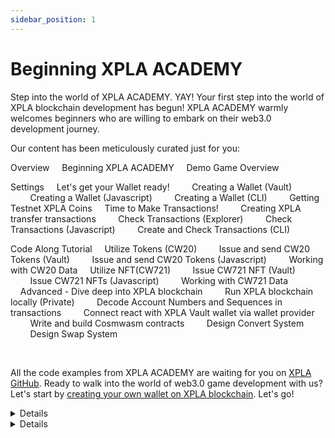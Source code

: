 ```yaml
---
sidebar_position: 1
---
```


# Beginning XPLA ACADEMY


Step into the world of XPLA ACADEMY. YAY! Your first step into the world of XPLA blockchain development has begun! XPLA ACADEMY warmly welcomes beginners who are willing to embark on their web3.0 development journey. 

Our content has been meticulously curated just for you:

<CodeBlock>

Overview
&nbsp;&nbsp;&nbsp;&nbsp;<Link to="/startlearning/overview/intro">Beginning XPLA ACADEMY</Link>
&nbsp;&nbsp;&nbsp;&nbsp;<Link to="/startlearning/overview/demoGameOverview">Demo Game Overview</Link>

Settings
&nbsp;&nbsp;&nbsp;&nbsp;Let's get your Wallet ready!
&nbsp;&nbsp;&nbsp;&nbsp;&nbsp;&nbsp;&nbsp;&nbsp;<Link to="/startlearning/settings/create-wallet/create-wallet-with-vault">Creating a Wallet (Vault)</Link>
&nbsp;&nbsp;&nbsp;&nbsp;&nbsp;&nbsp;&nbsp;&nbsp;<Link to="/startlearning/settings/create-wallet/create-wallet-with-js">Creating a Wallet (Javascript)</Link>
&nbsp;&nbsp;&nbsp;&nbsp;&nbsp;&nbsp;&nbsp;&nbsp;<Link to="/startlearning/settings/create-wallet/create-wallet-with-xplad">Creating a Wallet (CLI)</Link>
&nbsp;&nbsp;&nbsp;&nbsp;&nbsp;&nbsp;&nbsp;&nbsp;<Link to="/startlearning/settings/create-wallet/get-testnet-xpla">Getting Testnet XPLA Coins</Link>
&nbsp;&nbsp;&nbsp;&nbsp;Time to Make Transactions!
&nbsp;&nbsp;&nbsp;&nbsp;&nbsp;&nbsp;&nbsp;&nbsp;<Link to="/startlearning/settings/create-testnet-transaction/send-tx">Creating XPLA transfer transactions</Link>
&nbsp;&nbsp;&nbsp;&nbsp;&nbsp;&nbsp;&nbsp;&nbsp;<Link to="/startlearning/settings/create-testnet-transaction/check-tx-in-explorer">Check Transactions (Explorer)</Link>
&nbsp;&nbsp;&nbsp;&nbsp;&nbsp;&nbsp;&nbsp;&nbsp;<Link to="/startlearning/settings/create-testnet-transaction/send-query">Check Transactions (Javascript)</Link>
&nbsp;&nbsp;&nbsp;&nbsp;&nbsp;&nbsp;&nbsp;&nbsp;<Link to="/startlearning/settings/create-testnet-transaction/use-xplad">Create and Check Transactions (CLI)</Link>

Code Along Tutorial
&nbsp;&nbsp;&nbsp;&nbsp;Utilize Tokens (CW20)
&nbsp;&nbsp;&nbsp;&nbsp;&nbsp;&nbsp;&nbsp;&nbsp;<Link to="/startlearning/tutorial/make-cw20/make-cw20-with-vault">Issue and send CW20 Tokens (Vault)</Link>
&nbsp;&nbsp;&nbsp;&nbsp;&nbsp;&nbsp;&nbsp;&nbsp;<Link to="/startlearning/tutorial/make-cw20/make-cw20-with-js">Issue and send CW20 Tokens (Javascript)</Link>
&nbsp;&nbsp;&nbsp;&nbsp;&nbsp;&nbsp;&nbsp;&nbsp;<Link to="/startlearning/tutorial/make-cw20/query-cw20">Working with CW20 Data</Link>
&nbsp;&nbsp;&nbsp;&nbsp;Utilize NFT(CW721)
&nbsp;&nbsp;&nbsp;&nbsp;&nbsp;&nbsp;&nbsp;&nbsp;<Link to="/startlearning/tutorial/make-cw721/make-nft-vault">Issue CW721 NFT (Vault)</Link>
&nbsp;&nbsp;&nbsp;&nbsp;&nbsp;&nbsp;&nbsp;&nbsp;<Link to="/startlearning/tutorial/make-cw721/make-nft-js">Issue CW721 NFTs (Javascript)</Link>
&nbsp;&nbsp;&nbsp;&nbsp;&nbsp;&nbsp;&nbsp;&nbsp;<Link to="/startlearning/tutorial/make-cw721/query-cw721">Working with CW721 Data</Link>
&nbsp;&nbsp;&nbsp;&nbsp;Advanced - Dive deep into XPLA blockchain
&nbsp;&nbsp;&nbsp;&nbsp;&nbsp;&nbsp;&nbsp;&nbsp;<Link to="/startlearning/tutorial/deep-understand-xpla/local-network">Run XPLA blockchain locally (Private)</Link>
&nbsp;&nbsp;&nbsp;&nbsp;&nbsp;&nbsp;&nbsp;&nbsp;<Link to="/startlearning/tutorial/deep-understand-xpla/account-sequence">Decode Account Numbers and Sequences in transactions</Link>
&nbsp;&nbsp;&nbsp;&nbsp;&nbsp;&nbsp;&nbsp;&nbsp;<Link to="/startlearning/tutorial/deep-understand-xpla/walletprovider">Connect react with XPLA Vault wallet via wallet provider</Link>
&nbsp;&nbsp;&nbsp;&nbsp;&nbsp;&nbsp;&nbsp;&nbsp;<Link to="/startlearning/tutorial/deep-understand-xpla/write-contract">Write and build Cosmwasm contracts</Link>
&nbsp;&nbsp;&nbsp;&nbsp;&nbsp;&nbsp;&nbsp;&nbsp;<Link to="/startlearning/tutorial/deep-understand-xpla/convert">Design Convert System</Link>
&nbsp;&nbsp;&nbsp;&nbsp;&nbsp;&nbsp;&nbsp;&nbsp;<Link to="/startlearning/tutorial/deep-understand-xpla/swap">Design Swap System</Link>
</CodeBlock>

<br />

All the code examples from XPLA ACADEMY are waiting for you on [XPLA GitHub](https://github.com/xpladev/academy/tree/main/example). Ready to walk into the world of web3.0 game development with us? Let's start by [creating your own wallet on XPLA blockchain](/startlearning/settings/create-wallet/create-wallet-with-vault). Let's go! 

<Details summary="What are the characteristics of the XPLA blockchain?">

The XPLA blockchain is [open-source](https://github.com/xpladev/xpla) and built on the [Tendermint Tool-based](https://tendermint.com/) Proof-of-Stake (PoS) consensus mechanism. It also utilizes the Cosmos SDK and offers [Ethereum Virtual Machine (EVM)](https://ethereum.org/en/developers/docs/evm/) compatibility. This means developers have the flexibility to write smart contracts in both Rust and Solidity languages. For more detailed information, please refer to the [XPLA Docs](https://docs.xpla.io/learn/learn/about-xpla-chain/).

No worries if you don't fully understand everything above. You'll learn more about these concepts as you go through XPLA ACADEMY.

</Details>

<Details summary="What are other documents on XPLA blockchain?">

To find other documents about the XPLA blockchain, go to the bottom of the XPLA ACADEMY website and visit the "Dev Resources" section.

</Details>

